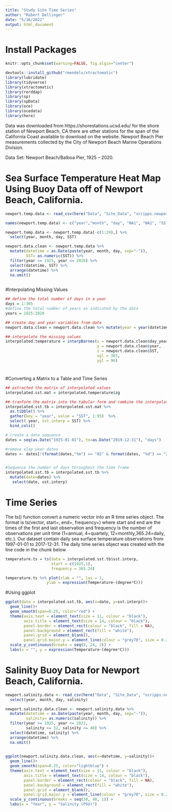 ```yaml
---
title: "Study Site Time Series"
author: "Robert Dellinger"
date: "5/16/2022"
output: html_document
---
```


# Install Packages 

```r
knitr::opts_chunk$set(warning=FALSE, fig.algin="center")

devtools::install_github("rmendels/xtractomatic")
library(lubridate)
library(tidyverse)
library(xtractomatic)
library(rerddap)
library(sp)
library(spData)
library(oce)
library(ocedata)
library(here)
```

Data was downloaded from https://shorestations.ucsd.edu/ for the shore station of Newport Beach, CA there are other stations for the span of the California Coast available to download on the website. Newport Beach Pier measurements collected by the City of Newport Beach Marine Operations Division.

Data Set: Newport Beach/Balboa Pier, 1925 – 2020.

# Sea Surface Temperature Heat Map Using Buoy Data off of Newport Beach, California. 

```r

newport.temp.data <- read_csv(here("Data", "Site_Data", "scripps.newportbeach.sst.1925.2022.csv"))

names(newport.temp.data) <- c("year","month", "day", "NA1", "NA2", "SST", "NA3", "NA4")

newport.temp.data <- newport.temp.data[-c(1:29),] %>% 
  select(year, month, day, SST)

newport.data.clean <- newport.temp.data %>% 
  mutate(datetime = as.Date(paste(year, month, day, sep="-")),
         SST= as.numeric(SST)) %>% 
  filter(year >= 1925, year <= 2020) %>% 
  select(datetime, SST) %>% 
  arrange(datetime) %>% 
  na.omit()
  

```




#Interpolating Missing Values
```r

## define the total number of days in a year
days = 1:365
#define the total number of years as indicated by the data
years = 1925:2020

## create day and year variables from date
newport.data.clean = newport.data.clean %>% mutate(year = year(datetime), day_year = yday(datetime))

## interpolate the missing values
interpolated.temperature = interpBarnes(x = newport.data.clean$day_year, 
                                        y = newport.data.clean$year, 
                                        z = newport.data.clean$SST, 
                                        xgl = 365, 
                                        ygl = 96)

```

#
#Converting a Matrix to a Table and Time Series

```r

## extracted the matrix of interpolated values
interpolated.sst.mat = interpolated.temperature$zg

## tranform the matrix into the tabular form and combine the interpolated values with the raw
interpolated.sst.tb = interpolated.sst.mat %>% 
  as.tibble() %>% 
  gather(key = "year", value = "SST", 1:95)  %>%
  select(-year, sst.interp = SST) %>% 
  bind_cols()

# create a date sequence
dates = seq(as.Date("1925-01-01"), to=as.Date("2019-12-31"), "days")

#remove elap year dates
dates <- dates[!(format(dates,"%m") == "02" & format(dates, "%d") == "29"), drop = FALSE] #omit leap years


#Sequence the number of days throughout the time frame
interpolated.sst.tb = interpolated.sst.tb %>% 
  mutate(date=dates) %>% 
   select(date, sst.interp)


```



# Time Series 

The ts() function convert a numeric vector into an R time series object. The format is ts(vector, start=, end=, frequency=) where start and end are the times of the first and last observation and frequency is the number of observations per unit time (1=annual, 4=quartely, 12=monthly,365.24=daily, etc.). Our dataset contain daily sea surface temperature observations from 1997-01-01 to 2017-12-31. The daily time series object was created with the line code in the chunk below

```r


temperature.ts = ts(data = interpolated.sst.tb$sst.interp, 
                    start = c(1925,1), 
                    frequency = 365.24)

temperature.ts %>% plot(xlab = "", las = 1,
                  ylab = expression(Temperature~(degree*C)))

```


#Using ggplot 

```r

ggplot(data = interpolated.sst.tb, aes(x=date, y=sst.interp))+
  geom_line()+
  geom_smooth(span=0.25, color="red") +
  theme(axis.text = element_text(size = 11, colour = "black"),
        axis.title = element_text(size = 14, colour = "black"),
        panel.border = element_rect(colour = "black", fill = NA),
        panel.background = element_rect(fill = "white"),
        panel.grid = element_blank(), 
        panel.grid.major.y = element_line(colour = "grey70", size = 0.25, linetype = 3)) +
  scale_y_continuous(breaks = seq(8, 24, 2)) +
  labs(x = "", y = expression(Temperature~(degree*C)))
```


# Salinity Buoy Data for Newport Beach, California. 

```r

newport.salinity.data <- read_csv(here("Data", "Site_Data", "scripps.newportbeach.salinity.1925.2022.csv"), skip=30, col_names = c("year","month", "day", "time", "NA", "salinity")) %>% 
  select(year, month, day, salinity)

newport.salinity.data.clean <- newport.salinity.data %>% 
  mutate(datetime = as.Date(paste(year, month, day, sep="-")),
         salinity= as.numeric(salinity)) %>% 
  filter(year >= 1925, year <= 2022,
         salinity >= 32, salinity <= 40) %>% 
  select(datetime, salinity) %>% 
  arrange(datetime) %>% 
  na.omit()
  

```


```r

ggplot(newport.salinity.data.clean, aes(x=datetime, y=salinity))+
  geom_line()+
  geom_smooth(span=0.25, color="lightblue") +
  theme(axis.text = element_text(size = 11, colour = "black"),
        axis.title = element_text(size = 14, colour = "black"),
        panel.border = element_rect(colour = "black", fill = NA),
        panel.background = element_rect(fill = "white"),
        panel.grid = element_blank(), 
        panel.grid.major.y = element_line(colour = "grey70", size = 0.25, linetype = 3)) +
  scale_y_continuous(breaks = seq(30, 40, 1)) +
  labs(x = "Year", y = "Salinity (PSU)")

```


